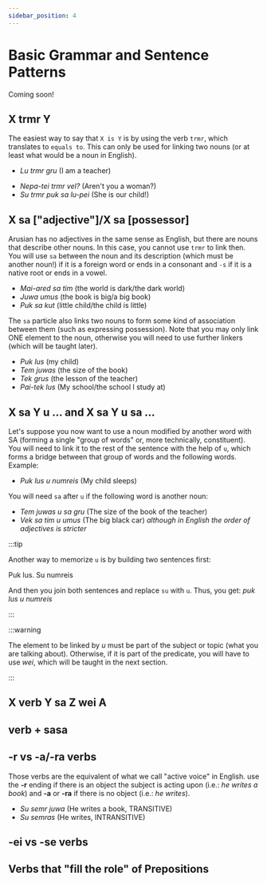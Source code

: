 ```yaml
---
sidebar_position: 4
---
```


# Basic Grammar and Sentence Patterns

Coming soon!


## X trmr Y

The easiest way to say that `X is Y` is by using the verb `trmr`, which translates to `equals to`.
This can only be used for linking two nouns (or at least what would be a noun in English).

- _Lu trmr gru_ (I am a teacher)

<FontRenderer
    text="lu trmr gru"
    rtl
    size="30px"
    color="var(--ifm-color-primary, #794cbd)"
    translit="Lu trmr gru"
/>

- _Nepa-tei trmr vel?_ (Aren't you a woman?)
- _Su trmr puk sa lu-pei_ (She is our child!)

## X sa ["adjective"]/X sa [possessor]

Arusian has no adjectives in the same sense as English, but there are nouns that describe other nouns.
In this case, you cannot use `trmr` to link then. You will use `sa` between the noun and its description (which must be another noun!)
if it is a foreign word or ends in a consonant and `-s` if it is a native root or ends in a vowel.

- _Mai-ared sa tim_ (the world is dark/the dark world)
- _Juwa umus_ (the book is big/a big book)
- _Puk sa kut_ (little child/the child is little)

The `sa` particle also links two nouns to form some kind of association between them (such as expressing possession).
Note that you may
only link ONE element to the noun, otherwise you will need to use further linkers (which will be taught later).

- _Puk lus_ (my child)
- _Tem juwas_ (the size of the book)
- _Tek grus_ (the lesson of the teacher)
- _Pai-tek lus_ (My school/the school I study at)

## X sa Y u ... and X sa Y u sa ...

Let's suppose you now want to use a noun modified by another word with SA (forming a single "group of words" or, more technically, constituent).
You will need to link it to the rest of the sentence with the help of `u`, which forms a bridge between that group of words and the following words.
Example:

- _Puk lus u numreis_ (My child sleeps)

You will need `sa` after `u` if the following word is another noun:

- _Tem juwas u sa gru_ (The size of the book of the teacher)
- _Vek sa tim u umus_ (The big black car) _although in English the order of adjectives is stricter_

:::tip

Another way to memorize `u` is by building two sentences first:

Puk lus. Su numreis

And then you join both sentences and replace `su` with `u`. Thus, you get: _puk lus u numreis_

:::

:::warning

The element to be linked by _u_ must be part of the subject or topic (what you are talking about). 
Otherwise, if it is part of the predicate, you will have to use _wei_, which will be taught in the next section.

:::

## X verb Y sa Z wei A

## verb + sasa

## -r vs -a/-ra verbs

Those verbs are the equivalent of what we call "active voice" in English. 
 use the **-r** ending if there is an object the subject is acting upon (i.e.: _he writes a book_)
 and **-a** or **-ra** if there is no object (i.e.: _he writes_).

- _Su semr juwa_ (He writes a book, TRANSITIVE)
- _Su semras_ (He writes, INTRANSITIVE)

## -ei vs -se verbs

## Verbs that "fill the role" of Prepositions
